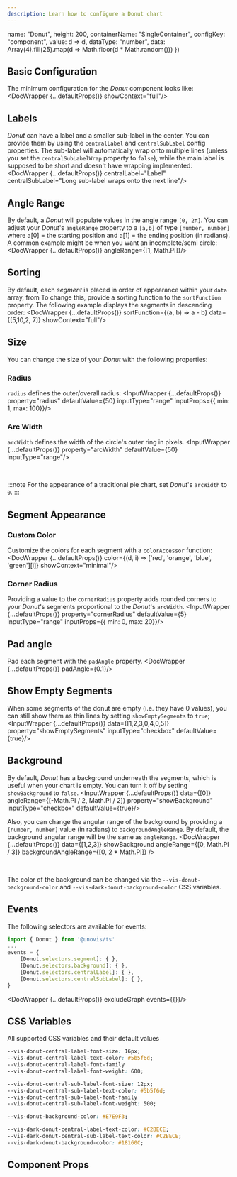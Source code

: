 ```yaml
---
description: Learn how to configure a Donut chart
---
```



  name: "Donut",
  height: 200,
  containerName: "SingleContainer",
  configKey: "component",
  value: d => d,
  dataType: "number",
  data: Array(4).fill(25).map(d => Math.floor(d * Math.random()))
})

## Basic Configuration
The minimum configuration for the _Donut_ component looks like:
<DocWrapper {...defaultProps()} showContext="full"/>

## Labels
_Donut_ can have a label and a smaller sub-label in the center. You can provide them by using the `centralLabel` and
`centralSubLabel` config properties. The sub-label will automatically wrap onto multiple lines (unless you set
the `centralSubLabelWrap` property to `false`), while the main label is supposed to be short and doesn't have wrapping
  implemented.
<DocWrapper {...defaultProps()} centralLabel="Label" centralSubLabel="Long sub-label wraps onto the next line"/>


## Angle Range
By default, a _Donut_ will populate values in the angle range `[0, 2π]`. You can adjust your _Donut_'s `angleRange` property to a `[a,b]` of type `[number, number]`
where a[0] = the starting position and a[1] = the ending position (in radians). A common example might be when you want an incomplete/semi circle:
<DocWrapper {...defaultProps()} angleRange={[1, Math.PI]}/>

## Sorting
By default, each _segment_ is placed in order of appearance within your `data` array, from
To change this, provide a sorting function to the `sortFunction` property. The following example displays the segments in descending order:
<DocWrapper {...defaultProps()} sortFunction={(a, b) => a - b} data={[5,10,2, 7]} showContext="full"/>

## Size
You can change the size of your _Donut_ with the following properties:

### Radius
`radius` defines the outer/overall radius:
<InputWrapper {...defaultProps()} property="radius" defaultValue={50} inputType="range" inputProps={{ min: 1, max: 100}}/>

### Arc Width
`arcWidth` defines the width of the circle's outer ring in pixels.
<InputWrapper {...defaultProps()} property="arcWidth" defaultValue={50} inputType="range"/>

<br/>

:::note
For the appearance of a traditional pie chart, set _Donut_'s `arcWidth` to `0`.
:::

## Segment Appearance
### Custom Color
Customize the colors for each segment with a `colorAccessor` function:
<DocWrapper {...defaultProps()} color={(d, i) => ['red', 'orange', 'blue', 'green'][i]} showContext="minimal"/>

### Corner Radius
Providing a value to the `cornerRadius` property adds rounded corners to your _Donut_'s segments proportional to the _Donut_'s `arcWidth`.
<InputWrapper {...defaultProps()} property="cornerRadius" defaultValue={5} inputType="range" inputProps={{ min: 0, max: 20}}/>

## Pad angle
Pad each segment with the `padAngle` property.
<DocWrapper {...defaultProps()} padAngle={0.1}/>

## Show Empty Segments
When some segments of the donut are empty (i.e. they have 0 values), you can still show them as thin lines by setting
`showEmptySegments` to `true`;
<InputWrapper {...defaultProps()} data={[1,2,3,0,4,0,5]} property="showEmptySegments" inputType="checkbox" defaultValue={true}/>

## Background
By default, _Donut_ has a background underneath the segments, which is useful when your chart is empty. You can turn it off by setting
`showBackground` to `false`.
<InputWrapper {...defaultProps()} data={[0]} angleRange={[-Math.PI / 2, Math.PI / 2]} property="showBackground" inputType="checkbox" defaultValue={true}/>

Also, you can change the angular range of the background by providing a `[number, number]` value (in radians) to `backgroundAngleRange`.
By default, the background angular range will be the same as `angleRange`.
<DocWrapper {...defaultProps()} data={[1,2,3]} showBackground angleRange={[0, Math.PI / 3]} backgroundAngleRange={[0, 2 * Math.PI]} />

<br />

The color of the background can be changed via the `--vis-donut-background-color` and
`--vis-dark-donut-background-color` CSS variables.

## Events
The following selectors are available for events:
```ts
import { Donut } from '@unovis/ts'
...
events = {
    [Donut.selectors.segment]: { },
    [Donut.selectors.background]: { },
    [Donut.selectors.centralLabel]: { },
    [Donut.selectors.centralSubLabel]: { },
}
```
<DocWrapper {...defaultProps()} excludeGraph events={{}}/>

## CSS Variables
All supported CSS variables and their default values

```css
--vis-donut-central-label-font-size: 16px;
--vis-donut-central-label-text-color: #5b5f6d;
--vis-donut-central-label-font-family
--vis-donut-central-label-font-weight: 600;

--vis-donut-central-sub-label-font-size: 12px;
--vis-donut-central-sub-label-text-color: #5b5f6d;
--vis-donut-central-sub-label-font-family
--vis-donut-central-sub-label-font-weight: 500;

--vis-donut-background-color: #E7E9F3;

--vis-dark-donut-central-label-text-color: #C2BECE;
--vis-dark-donut-central-sub-label-text-color: #C2BECE;
--vis-dark-donut-background-color: #18160C;
```

## Component Props
<PropTable name="VisDonut"/>
